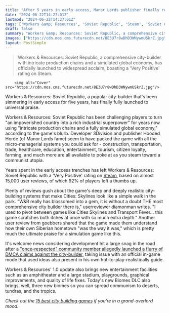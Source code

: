 ```yaml
---
title: "After 5 years in early access, Manor Lords publisher finally releases its Soviet city builder to 92% positive Steam user reviews"
date: "2024-06-22T14:27:01Z"
lastmod: "2024-06-22T14:27:01Z"
tags: ['Workers &amp; Resources', 'Soviet Republic', 'Steam', 'Soviet City-builder', 'City-Builder', 'Management', 'Simulation', 'Realism', 'Community']
draft: false
summary: "Workers &amp; Resources: Soviet Republic, a comprehensive city-builder with intricate production chains and a simulated global economy, has officially launched to widespread acclaim, boasting a 'Very Positive' rating on Steam."
images: ["https://cdn.mos.cms.futurecdn.net/8E3U7r8wDhD3WNywmUSkrZ.jpg"]
layout: PostSimple
---
```

> Workers &amp; Resources: Soviet Republic, a comprehensive city-builder with intricate production chains and a simulated global economy, has officially launched to widespread acclaim, boasting a 'Very Positive' rating on Steam.


        <img alt="Cover" src="https://cdn.mos.cms.futurecdn.net/8E3U7r8wDhD3WNywmUSkrZ.jpg"/>
        
Workers & Resources: Soviet Republic, a popular city-builder that's been simmering in early access for five years, has finally fully launched to universal praise.

Workers & Resources: Soviet Republic has been challenging players to turn "an impoverished country into a rich industrial superpower" for years now using "intricate production chains and a fully simulated global economy," according to the game's blurb. Developer 3Division and publisher Hooded Horde (of Manor Lords fame) seem to have packed the game with all the micro-managerial systems you could ask for - construction, transportation, trade, healthcare, education, entertainment, tourism, citizen loyalty, farming, and much more are all available to poke at as you steam toward a communist utopia.

Years spent in the early access trenches has left Workers & Resources: Soviet Republic with a 'Very Positive' rating on [Steam](https://store.steampowered.com/app/784150/Workers__Resources_Soviet_Republic/), based on almost 15,000 user reviews, of which 92% of players left a thumbs up. 

Plenty of reviews gush about the game's deep and deeply realistic city-building systems that make Cities: Skylines look like a simple walk in the park. "W&R really has blossomed into a gem, it is without a doubt THE most comprehensive city builder there is," userreviewer diamonman writes. "I used to pivot between games like Cities Skylines and Transport Fever... this game scratches both itches at once with so much extra depth." Another user review from goebbers shared that the game made them understand how their own Siberian hometown "was the way it was," which is pretty much the ultimate praise for a simulation game like this. 

It's welcome news considering development hit a large snag in the road after a ["once-respected" community member allegedly launched a flurry of DMCA claims against the city-builder](https://www.gamesradar.com/soviet-city-builder-struck-from-steam-as-once-respected-community-member-goes-rogue/), taking issue with an official in-game mode that used ideas also present in his own hot-to-play-realistically guide.

Workers & Resources' 1.0 update also brings new entertainment facilities such as an amphitheater and a large stadium, playgrounds, graphical improvements, and quality of life fixes. Today's new Biomes DLC also brings, well, three new biomes so you can spread communism to deserts, tundras, and the tropics.  

*Check out the *[<em>15 best city building games</em>](https://www.gamesradar.com/best-city-building-games/#:~:text=Townscaper&text=Townscaper%20from%20developer%20Oskar%20St%C3%A5lberg,cities%2C%20hamlets%2C%20and%20more.)* if you’re in a grand-overlord mood.*
        